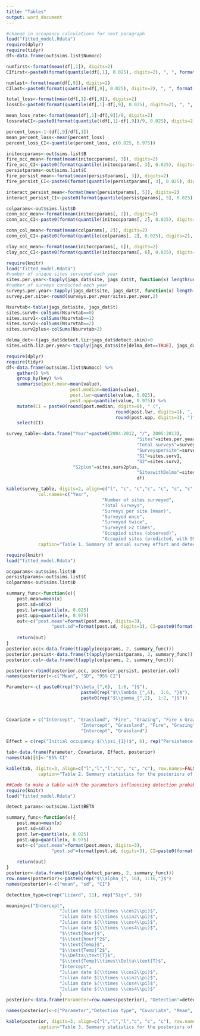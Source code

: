 ```yaml
---
title: "Tables"
output: word_document
---
```



```r
#change in occupancy calculations for next paragraph
load("fitted_model.Rdata")
require(dplyr)
require(tidyr)
df<-data.frame(out$sims.list$Numocc)

numfirst<-format(mean(df[,1]), digits=2)
CIfirst<-paste0(format(quantile(df[,1], 0.025), digits=2), ", ", format(quantile(df[,1], 0.975), digits=2))

numlast<-format(mean(df[,9]), digits=2)
CIlast<-paste0(format(quantile(df[,9], 0.025), digits=2), ", ", format(quantile(df[,9], 0.975), digits=2))

total_loss<-format(mean(df[,1]-df[,9]), digits=2)
lossCI<-paste0(format(quantile(df[,1]-df[,9], 0.025), digits=2), ", ", format(quantile(df[,1]-df[,9], 0.975), digits=2))

mean_loss_rate<-format(mean(df[,1]-df[,9])/9, digits=2)
lossrateCI<-paste0(format(quantile((df[,1]-df[,9])/9, 0.025), digits=2), ", ", format(quantile((df[,1]-df[,9])/9, 0.975), digits=2))

percent_loss<-1-(df[,9]/df[,1])
mean_percent_loss<-mean(percent_loss)
percent_loss_CI<-quantile(percent_loss, c(0.025, 0.975))
```

```r
initoccparams<-out$sims.list$B
fire_occ_mean<-format(mean(initoccparams[, 3]), digits=2)
fire_occ_CI<-paste0(format(quantile(initoccparams[, 3], 0.025), digits=2), ", ", format(quantile(initoccparams[, 3], 0.975), digits=2))
persistparams<-out$sims.list$C
fire_persist_mean<-format(mean(persistparams[, 3]), digits=2)
fire_persist_CI<-paste0(format(quantile(persistparams[, 3], 0.025), digits=2), ", ", format(quantile(persistparams[, 3], 0.975), digits=2))

interact_persist_mean<-format(mean(persistparams[, 5]), digits=2)
interact_persist_CI<-paste0(format(quantile(persistparams[, 5], 0.025), digits=2), ", ", format(quantile(persistparams[, 5], 0.975), digits=2))

colparams<-out$sims.list$D
conn_occ_mean<-format(mean(initoccparams[, 2]), digits=2)
conn_occ_CI<-paste0(format(quantile(initoccparams[, 2], 0.025), digits=2), ", ", format(quantile(initoccparams[, 2], 0.975), digits=2))

conn_col_mean<-format(mean(colparams[, 2]), digits=2)
conn_col_CI<-paste0(format(quantile(colparams[, 2], 0.025), digits=2), ", ", format(quantile(colparams[, 2], 0.975), digits=2))

clay_occ_mean<-format(mean(initoccparams[, 6]), digits=2)
clay_occ_CI<-paste0(format(quantile(initoccparams[, 6], 0.025), digits=2), ", ", format(quantile(initoccparams[, 6], 0.975), digits=2))
```


\newpage
```r
require(knitr)
load("fitted_model.Rdata")
#number of unique sites surveyed each year
sites.per.year<-tapply(jags_dat$site, jags_dat$t, function(x) length(unique(x)))
#number of surveys conducted each year
surveys.per.year<-tapply(jags_dat$site, jags_dat$t, function(x) length(x))
survey.per.site<-round(surveys.per.year/sites.per.year,2)

Nsurvtab<-table(jags_dat$site, jags_dat$t)
sites.surv0<-colSums(Nsurvtab==0)
sites.surv1<-colSums(Nsurvtab==1)
sites.surv2<-colSums(Nsurvtab==2)
sites.surv2plus<-colSums(Nsurvtab>2)

delma_det<-(jags_dat$detect.liz+jags_dat$detect.skin)>0
sites.with.liz.per.year<-tapply(jags_dat$site[delma_det==TRUE], jags_dat$t[delma_det==TRUE], function(x) length(unique(x)))

require(dplyr)
require(tidyr)
df<-data.frame(out$sims.list$Numocc) %>%
	gather() %>%
	group_by(key) %>%
	summarise(post.mean=mean(value), 
						post.median=median(value), 
						post.lwr=quantile(value, 0.025),
						post.upp=quantile(value, 0.975)) %>%
	mutate(CI = paste0(round(post.median, digits=0), " (", 
										 round(post.lwr, digits=1), ", ", 
										 round(post.upp, digits=1), ")")) %>%
	select(CI)

survey_table<-data.frame("Year"=paste0(2004:2012, "/", 2005:2013), 
												 "Sites"=sites.per.year, 
												 "Total surveys"=surveys.per.year, 
												 "Surveyspersite"=survey.per.site, 
												 "S1"=sites.surv1,
												 "S2"=sites.surv2,
                         "S2plus"=sites.surv2plus,
												 "SiteswithDelma"=sites.with.liz.per.year,  
												 df)

kable(survey_table, digits=2, align=c("l", "c", "c","c", "c", "c", "c",  "c", "c"), 
			col.names=c("Year", 
									"Number of sites surveyed",
									"Total Surveys",
									"Surveys per site (mean)",
									"Surveyed once",
									"Surveyed twice",
									"Surveyed >2 times",
									"Occupied sites (observed)", 
									"Occupied sites (predicted, with 95% CI)"),
			caption="Table 1. Summary of annual survey effort and detections of *D. impar* during the 9 years of monitoring, with predicted occupancy for each year over this period.", booktabs=TRUE)
```

\newpage
```r
require(knitr)
load("fitted_model.Rdata")

occparams<-out$sims.list$B
persistparams<-out$sims.list$C
colparams<-out$sims.list$D

summary_func<-function(x){
	post.mean=mean(x)
	post.sd=sd(x)
	post.lwr=quantile(x, 0.025)
	post.upp=quantile(x, 0.975)
	out<-c("post.mean"=format(post.mean, digits=3), 
				 "post.sd"=format(post.sd, digits=3), CI=paste0(format(post.lwr, digits=3),", "
																																											 ,format(post.upp, digits=3)))
	return(out)
}
posterior.occ<-data.frame(t(apply(occparams, 2, summary_func)))
posterior.persist<-data.frame(t(apply(persistparams, 2, summary_func)))
posterior.col<-data.frame(t(apply(colparams, 2, summary_func)))

posterior<-rbind(posterior.occ, posterior.persist, posterior.col)
names(posterior)<-c("Mean", "SD", "95% CI")

Parameter<-c( paste0(rep("$\\beta_{",6),  1:6, "}$"),
							paste0(rep("$\\lambda_{",6),  1:6, "}$"), 
							paste0(rep("$\\gamma_{",2),  1:2, "}$"))
 


Covariate = c("Intercept", "Grassland", "Fire", "Grazing", "Fire x Grazing", "Clay", 
							"Intercept", "Grassland", "Fire", "Grazing", "Fire x Grazing", "Clay", 
							"Intercept", "Grassland")

Effect = c(rep("Initial occupancy $(\\psi_{1})$", 6), rep("Persistence $(\\phi)$", 6), rep("Colonisation $(\\gamma)$", 2))

tab<-data.frame(Parameter, Covariate, Effect, posterior)
names(tab)[6]<-"95% CI"

kable(tab, digits=3, align=c("l","l","l","c", "c", "c"), row.names=FALSE,
			caption="Table 2. Summary statistics for the posteriors of the regression parameters for the occupancy model for Delma impar in the study area. Posterior means and standard deviations (SD) are provided, along with the 95% credible interval (95% CI). ")
```

\newpage

```r
##Code to make a table with the parameters influencing detection probability for both lizards and sloughed skins
require(knitr)
load("fitted_model.Rdata")

detect_params<-out$sims.list$BETA

summary_func<-function(x){
	post.mean=mean(x)
	post.sd=sd(x)
	post.lwr=quantile(x, 0.025)
	post.upp=quantile(x, 0.975)
	out<-c("post.mean"=format(post.mean, digits=3), 
				 "post.sd"=format(post.sd, digits=3), CI=paste0(format(post.lwr, digits=3),", "
																																											 ,format(post.upp, digits=3)))
	return(out)
}
posterior<-data.frame(t(apply(detect_params, 2, summary_func)))
row.names(posterior)<-paste0(rep("$\\alpha_{", 16), 1:16,"}$")
names(posterior)<-c("mean", "sd", "CI")

detection_type=c(rep("Lizard", 11), rep("Sign", 5))

meaning=c("Intercept", 
					"Julian date $(\\times \\cos2\\pi)$", 
					"Julian date $(\\times \\sin2\\pi)$", 
					"Julian date $(\\times \\cos4\\pi)$", 
					"Julian date $(\\times \\cos4\\pi)$",
					"$\\text{hour}$", 
					"$\\text{hour}^2$", 
					"$\\text{Temp}$", 
					"$\\text{Temp}^2$", 
					"$\\Delta\\text{T}$", 
					"$\\text{Temp}\\times\\Delta\\text{T}$",
					"Intercept",  
					"Julian date $(\\times \\cos2\\pi)$", 
					"Julian date $(\\times \\sin2\\pi)$", 
					"Julian date $(\\times \\cos4\\pi)$", 
					"Julian date $(\\times \\cos4\\pi)$"
					)
posterior<-data.frame(Parameter=row.names(posterior), "Detection"=detection_type, "Covariate"=meaning, posterior)

names(posterior)<-c("Parameter","Detection type", "Covariate", "Mean", "SD", "95% CI")

kable(posterior, digits=3, align=c("l","l","l","c", "c", "c"), row.names=FALSE,
			caption="Table 3. Summary statistics for the posteriors of the regression parameters for the occupancy model for Delma impar in the study area. Posterior means and standard deviations (SD) are provided, along with the 95% credible interval (95% CI). ")
```
